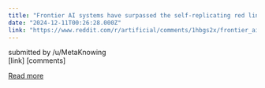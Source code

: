 ```yaml
---
title: "Frontier AI systems have surpassed the self-replicating red line."
date: "2024-12-11T00:26:28.000Z"
link: "https://www.reddit.com/r/artificial/comments/1hbgs2x/frontier_ai_systems_have_surpassed_the/"
---
```


submitted by    /u/MetaKnowing  
 [link]   [comments]

[Read more](https://www.reddit.com/r/artificial/comments/1hbgs2x/frontier_ai_systems_have_surpassed_the/)
